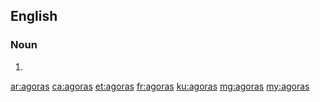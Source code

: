 ==English==

===Noun===
{{head|en|noun plural form}}

# {{plural of|agora|lang=en}}

[[ar:agoras]]
[[ca:agoras]]
[[et:agoras]]
[[fr:agoras]]
[[ku:agoras]]
[[mg:agoras]]
[[my:agoras]]